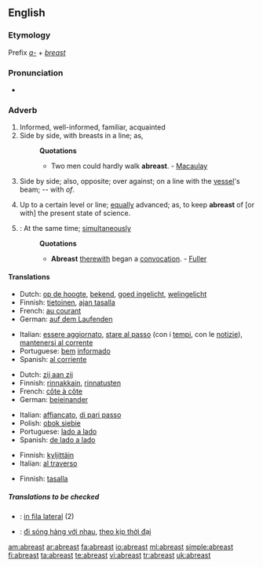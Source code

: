 ==English==

===Etymology===
Prefix ''[[a-]]'' + ''[[breast]]''

===Pronunciation===
*{{audio|en-us-abreast.ogg|Audio (US)}}

===Adverb===
{{en-adv}}

# Informed, well-informed, familiar, acquainted
# Side by side, with breasts in a line; as,
#:'''Quotations'''
#:*Two men could hardly walk '''abreast'''. - [[Macaulay]]
# {{nautical}} Side by side; also, opposite; over against; on a line with the [[vessel]]'s beam; -- with ''of''.
# Up to a certain level or line; [[equally]] advanced; as, to keep '''abreast''' of [or with] the present state of science.
# {{obsolete}}: At the same time; [[simultaneously]]
#:'''Quotations'''
#:*'''Abreast''' [[therewith]] began a [[convocation]]. - [[Fuller]]

====Translations====
{{trans-top|informed}}
*Dutch: [[op de hoogte]], [[bekend]], [[goed ingelicht]], [[welingelicht]]
*Finnish: [[tietoinen]], [[ajan tasalla]]
*French: [[au courant]]
*German: [[auf dem Laufenden]]
{{trans-mid}}
*Italian: [[essere aggiornato]], [[stare al passo]] (con i [[tempi]], con le [[notizie]]), [[mantenersi al corrente]]
*Portuguese: [[bem]] [[informado]]
*Spanish: [[al corriente]]
{{trans-bottom}}

{{trans-top|Side by side}}
*Dutch: [[zij aan zij]]
*Finnish: [[rinnakkain]], [[rinnatusten]]
*French: [[côte à côte]]
*German: [[beieinander]]
{{trans-mid}}
*Italian: [[affiancato]], [[di pari passo]]
*Polish: [[obok siebie]]
*Portuguese: [[lado a lado]]
*Spanish: [[de lado a lado]]
{{trans-bottom}}

{{trans-top|nautical: side by side; also, opposite; over against; on a line with the vessel's beam}}
*Finnish: [[kyljittäin]]
*Italian: [[al traverso]]
{{trans-mid}}
{{trans-bottom}}

{{trans-top|up to a certain level or line}}
*Finnish: [[tasalla]]
{{trans-mid}}
{{trans-bottom}}

=====Translations to be checked=====
{{checktrans}}
*{{ttbc|Interlingua}}: [[in fila lateral]] (2)
*{{ttbc|Vietnamese}}: [[đi sóng hàng với nhau]], [[theo kịp thời đại]]

[[am:abreast]]
[[ar:abreast]]
[[fa:abreast]]
[[io:abreast]]
[[ml:abreast]]
[[simple:abreast]]
[[fi:abreast]]
[[ta:abreast]]
[[te:abreast]]
[[vi:abreast]]
[[tr:abreast]]
[[uk:abreast]]